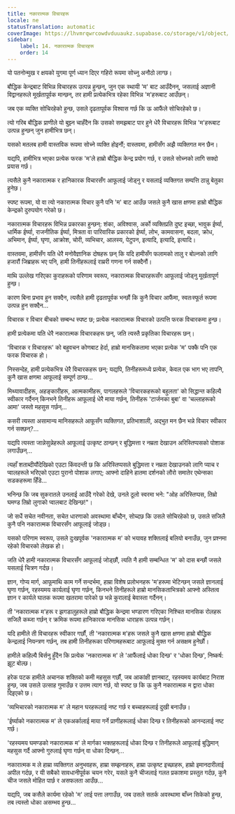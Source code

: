 ```yaml
---
title: नकारात्मक विचारहरू
locale: ne
statusTranslation: automatic
coverImage: https://lhvmrqwrcowdvduuaukz.supabase.co/storage/v1/object/public/strapi-uploads/small_cover-tratado-de-psicologia-revolucionaria.webp-5e15e1cec4e0ebebcde5d7fc7565d8fd.webp
sidebar:
    label: 14. नकारात्मक विचारहरू
    order: 14
---
```

यो पतनोन्मुख र क्षयको युगमा पूर्ण ध्यान दिएर गहिरो रूपमा सोच्नु अनौठो लाग्छ।

बौद्धिक केन्द्रबाट विभिन्न विचारहरू उत्पन्न हुन्छन्, जुन एक स्थायी 'म' बाट आउँदैनन्, जसलाई अज्ञानी विद्वानहरूले मूर्खतापूर्वक मान्छन्, तर हामी प्रत्येकभित्र रहेका विभिन्न 'म'हरूबाट आउँछन्।

जब एक व्यक्ति सोचिरहेको हुन्छ, उसले दृढतापूर्वक विश्वास गर्छ कि ऊ आफैंले सोचिरहेको छ।

त्यो गरिब बौद्धिक प्राणीले यो बुझ्न चाहँदैन कि उसको समझबाट पार हुने धेरै विचारहरू विभिन्न 'म'हरूबाट उत्पन्न हुन्छन् जुन हामीभित्र छन्।

यसको मतलब हामी वास्तविक रूपमा सोच्ने व्यक्ति होइनौं; वास्तवमा, हामीसँग अझै व्यक्तिगत मन छैन।

यद्यपि, हामीभित्र भएका प्रत्येक फरक 'म'ले हाम्रो बौद्धिक केन्द्र प्रयोग गर्छ, र उसले सोच्नको लागि सक्दो प्रयास गर्छ।

त्यसैले कुनै नकारात्मक र हानिकारक विचारसँग आफूलाई जोड्नु र यसलाई व्यक्तिगत सम्पत्ति ठान्नु बेतुका हुनेछ।

स्पष्ट रूपमा, यो वा त्यो नकारात्मक विचार कुनै पनि 'म' बाट आउँछ जसले कुनै खास क्षणमा हाम्रो बौद्धिक केन्द्रको दुरुपयोग गरेको छ।

नकारात्मक विचारहरू विभिन्न प्रकारका हुन्छन्: शंका, अविश्वास, अर्को व्यक्तिप्रति दुष्ट इच्छा, भावुक ईर्ष्या, धार्मिक ईर्ष्या, राजनीतिक ईर्ष्या, मित्रता वा पारिवारिक प्रकारको ईर्ष्या, लोभ, कामवासना, बदला, क्रोध, अभिमान, ईर्ष्या, घृणा, आक्रोश, चोरी, व्यभिचार, आलस्य, पेटुपन, इत्यादि, इत्यादि, इत्यादि।

वास्तवमा, हामीसँग यति धेरै मनोवैज्ञानिक दोषहरू छन् कि यदि हामीसँग फलामको तालु र बोल्नको लागि हजारौं जिब्राहरू भए पनि, हामी तिनीहरूलाई राम्ररी गणना गर्न सक्दैनौं।

माथि उल्लेख गरिएका कुराहरूको परिणाम स्वरूप, नकारात्मक विचारहरूसँग आफूलाई जोड्नु मूर्खतापूर्ण हुन्छ।

कारण बिना प्रभाव हुन सक्दैन, त्यसैले हामी दृढतापूर्वक भन्छौं कि कुनै विचार आफैंमा, स्वतःस्फूर्त रूपमा उत्पन्न हुन सक्दैन...

विचारक र विचार बीचको सम्बन्ध स्पष्ट छ; प्रत्येक नकारात्मक विचारको उत्पत्ति फरक विचारकमा हुन्छ।

हामी प्रत्येकमा यति धेरै नकारात्मक विचारकहरू छन्, जति त्यस्तै प्रकृतिका विचारहरू छन्।

'विचारक र विचारहरू' को बहुवचन कोणबाट हेर्दा, हाम्रो मानसिकतामा भएका प्रत्येक 'म' पक्कै पनि एक फरक विचारक हो।

निस्सन्देह, हामी प्रत्येकभित्र धेरै विचारकहरू छन्; यद्यपि, तिनीहरूमध्ये प्रत्येक, केवल एक भाग भए तापनि, कुनै खास क्षणमा आफूलाई सम्पूर्ण ठान्छ...

मिथ्यावादीहरू, अहङ्कारीहरू, आत्मकामीहरू, पागलहरूले 'विचारकहरूको बहुलता' को सिद्धान्त कहिल्यै स्वीकार गर्दैनन् किनभने तिनीहरू आफूलाई धेरै माया गर्छन्, तिनीहरू 'टार्जनका बुबा' वा 'चल्लाहरूको आमा' जस्तो महसुस गर्छन्...

कसरी त्यस्ता असामान्य मानिसहरूले आफूसँग व्यक्तिगत, प्रतिभाशाली, अद्भुत मन छैन भन्ने विचार स्वीकार गर्न सक्छन्?...

यद्यपि त्यस्ता जान्नेसुन्नेहरूले आफूलाई उत्कृष्ट ठान्छन् र बुद्धिमत्ता र नम्रता देखाउन अरिस्तिप्पसको पोशाक लगाउँछन्...

त्यहाँ शताब्दीयौंदेखिको एउटा किंवदन्ती छ कि अरिस्तिप्पसले बुद्धिमत्ता र नम्रता देखाउनको लागि प्याच र प्वालहरूले भरिएको एउटा पुरानो पोशाक लगाए; आफ्नो दाहिने हातमा दर्शनको लौरो समातेर एथेन्सका सडकहरूमा हिँडे...

भनिन्छ कि जब सुकरातले उनलाई आउँदै गरेको देखे, उनले ठूलो स्वरमा भने: "ओह अरिस्तिप्पस, तिम्रो घमण्ड तिम्रो लुगाको प्वालबाट देखिन्छ!"।

जो सधैं सचेत नवीनता, सचेत धारणाको अवस्थामा बाँच्दैन, सोच्दछ कि उसले सोचिरहेको छ, उसले सजिलै कुनै पनि नकारात्मक विचारसँग आफूलाई जोड्छ।

यसको परिणाम स्वरूप, उसले दुःखपूर्वक 'नकारात्मक म' को भयावह शक्तिलाई बलियो बनाउँछ, जुन प्रश्नमा रहेको विचारको लेखक हो।

जति धेरै हामी नकारात्मक विचारसँग आफूलाई जोड्छौं, त्यति नै हामी सम्बन्धित 'म' को दास बन्छौं जसले यसलाई चित्रण गर्दछ।

ज्ञान, गोप्य मार्ग, आफूमाथि काम गर्ने सन्दर्भमा, हाम्रा विशेष प्रलोभनहरू 'म'हरूमा भेटिन्छन् जसले ज्ञानलाई घृणा गर्छन्, रहस्यमय कार्यलाई घृणा गर्छन्, किनभने तिनीहरूले हाम्रो मानसिकताभित्रको आफ्नो अस्तित्व ज्ञान र कार्यले घातक रूपमा खतरामा पारेको छ भन्ने कुरालाई बेवास्ता गर्दैनन्।

ती 'नकारात्मक म'हरू र झगडालुहरूले हाम्रो बौद्धिक केन्द्रमा भण्डारण गरिएका निश्चित मानसिक रोलहरू सजिलै कब्जा गर्छन् र क्रमिक रूपमा हानिकारक मानसिक धाराहरू उत्पन्न गर्छन्।

यदि हामीले ती विचारहरू स्वीकार गर्छौं, ती 'नकारात्मक म'हरू जसले कुनै खास क्षणमा हाम्रो बौद्धिक केन्द्रलाई नियन्त्रण गर्छन्, तब हामी तिनीहरूका परिणामहरूबाट आफूलाई मुक्त गर्न असक्षम हुनेछौं।

हामीले कहिल्यै बिर्सनु हुँदैन कि प्रत्येक 'नकारात्मक म' ले 'आफैंलाई धोका दिन्छ' र 'धोका दिन्छ', निष्कर्ष: झूट बोल्छ।

हरेक पटक हामीले अचानक शक्तिको कमी महसुस गर्छौं, जब आकांक्षी ज्ञानबाट, रहस्यमय कार्यबाट निराश हुन्छ, जब उसले उत्साह गुमाउँछ र उत्तम त्याग गर्छ, यो स्पष्ट छ कि ऊ कुनै नकारात्मक म द्वारा धोका दिइएको छ।

'व्यभिचारको नकारात्मक म' ले महान घरहरूलाई नष्ट गर्छ र बच्चाहरूलाई दुखी बनाउँछ।

'ईर्ष्याको नकारात्मक म' ले एकअर्कालाई माया गर्ने प्राणीहरूलाई धोका दिन्छ र तिनीहरूको आनन्दलाई नष्ट गर्छ।

'रहस्यमय घमण्डको नकारात्मक म' ले मार्गका भक्तहरूलाई धोका दिन्छ र तिनीहरूले आफूलाई बुद्धिमान् महसुस गर्दै आफ्नो गुरुलाई घृणा गर्छन् वा धोका दिन्छन्...

नकारात्मक म ले हाम्रा व्यक्तिगत अनुभवहरू, हाम्रा सम्झनाहरू, हाम्रा उत्कृष्ट इच्छाहरू, हाम्रो इमानदारीलाई अपील गर्दछ, र यी सबैको सावधानीपूर्वक चयन गरेर, यसले कुनै चीजलाई गलत प्रकाशमा प्रस्तुत गर्दछ, कुनै चीज जसले मोहित पार्छ र असफलता आउँछ...

यद्यपि, जब कसैले कार्यमा रहेको 'म' लाई पत्ता लगाउँछ, जब उसले सतर्क अवस्थामा बाँच्न सिकेको हुन्छ, तब त्यस्तो धोका असम्भव हुन्छ...


